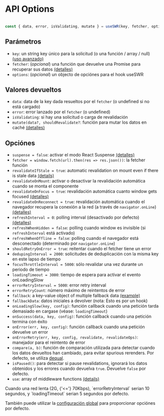 
# API Options

```js

const { data, error, isValidating, mutate } = useSWR(key, fetcher, options)
```

## Parámetros

- `key`: un string key único para la solicitud (o una función / array / null) [(uso avanzado)](/docs/conditional-fetching)
- `fetcher`: (_opcional_) una función que devuelve una Promise para recuperar sus datos [(detalles)](/docs/data-fetching)
- `options`: (_opcional_) un objecto de opciónes para el hook useSWR

## Valores devueltos

- `data`: data de la key dada resueltos por el `fetcher` (o undefined si no está cargado)
- `error`: error lanzado por el `fetcher` (o undefined)
- `isValidating`: si hay una solicitud o carga de revalidación
- `mutate(data?, shouldRevalidate?`: función para mutar los datos en caché [(detalles)](/docs/mutation)

## Opciónes

- `suspense = false`: activar el modo React Suspense [(detalles)](/docs/suspense)
- `fetcher = window.fetch(url).then(res => res.json())`: la fetcher función
- `revalidateIfStale = true`: automatic revalidation on mount even if there is stale data [(details)](/docs/revalidation#disable-automatic-revalidations)
- `revalidateOnMount`: activar o desactivar la revalidación automática cuando se monta el componente
- `revalidateOnFocus = true`: revalidación automática cuanto window gets focused [(detalles)](/docs/revalidation)
- `revalidateOnReconnect = true`: revalidación automática cuando el navegador recupera la conexión a la red
  (a través de `navigator.onLine`) [(detalles)](/docs/revalidation)
- `refreshInterval = 0`: polling interval (desactivado por defecto) [(detalles)](/docs/revalidation)
- `refreshWhenHidden = false`: polling cuando window es invisible (si `refreshInterval` está activado)
- `refreshWhenOffline = false`: polling cuando el navegador está desconectado (determinado por `navigator.onLine`)
- `shouldRetryOnError = true`: reitentar cuando el fetcher tiene un error
- `dedupingInterval = 2000`: solicitudes de deduplicación con la misma key en este lapso de tiempo
- `focusThrottleInterval = 5000`: sólo revalidar una vez durante un periodo de tiempo
- `loadingTimeout = 3000`: tiempo de espera para activar el evento onLoadingSlow
- `errorRetryInterval = 5000`: error retry interval
- `errorRetryCount`: número máximo de reintentos de error
- `fallback`: a key-value object of multiple fallback data [(example)](/docs/with-nextjs)
- `fallbackData`: datos iniciales a devolver (nota: Esto es por un hook)
- `onLoadingSlow(key, config)`: función callback cuando una petición tarda demasiado en cargase (véase: `loadingTimeout`)
- `onSuccess(data, key, config)`: función callback cuando una petición termina con éxito
- `onError(err, key, config)`: función callback cuando una petición devuelve un error
- `onErrorRetry(err, key, config, revalidate, revalidateOps)`: manejador para el reintento de error
- `compare(a, b)`: función de comparación utilizada para detectar cuando los datos devueltos han cambiado,
  para evitar spurious rerenders. Por defecto, se utiliza [dequal](https://github.com/lukeed/dequal).
- `isPaused()`: para detectar si pause revalidations, ignorará los datos obtenidos y los errores cuando devuelva `true`. Devuelve `false` por defecto.
- `use`: array of middleware functions [(details)](/docs/middleware)

<Callout emoji="💡">
Cuando una red lenta (2G, {'<='} 70Kbps), `errorRetryInterval` serian 10 segundos, y 
`loadingTimeout` serian 5 segundos por defecto.
</Callout>

También puede utilizar la [configuración global](/docs/global-configuration) para proporcionar opciónes por defecto.
